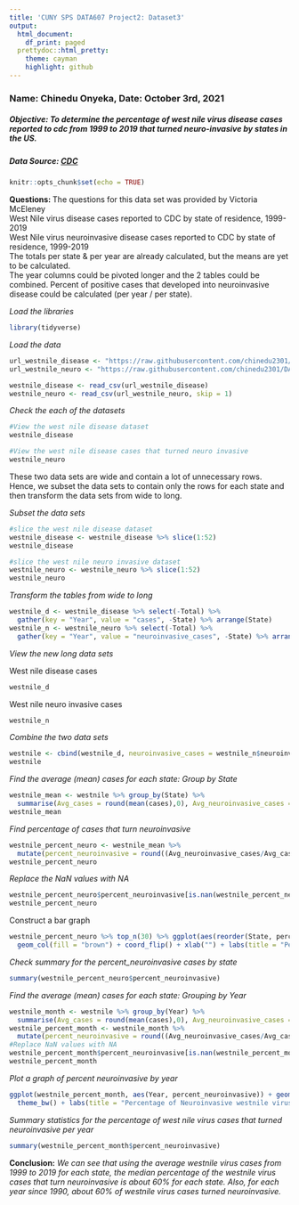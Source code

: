 ---
title: 'CUNY SPS DATA607 Project2: Dataset3'
output:
  html_document:
    df_print: paged
  prettydoc::html_pretty:
    theme: cayman
    highlight: github
---
### **Name: Chinedu Onyeka, Date: October 3rd, 2021**
 
##### **Objective:** To determine the percentage of west nile virus disease cases reported to cdc from 1999 to 2019 that turned neuro-invasive by states in the US.  

##### **Data Source:** [CDC](https://www.cdc.gov/westnile/statsmaps/cumMapsData.html) 

```{r setup, include=FALSE}
knitr::opts_chunk$set(echo = TRUE)
```

**Questions: ** The questions for this data set was provided by Victoria McEleney  
West Nile virus disease cases reported to CDC by state of residence, 1999-2019  
West Nile virus neuroinvasive disease cases reported to CDC by state of residence, 1999-2019  
The totals per state & per year are already calculated, but the means are yet to be calculated.  
The year columns could be pivoted longer and the 2 tables could be combined. Percent of positive cases that developed into neuroinvasive disease could be calculated (per year / per state).  

*Load the libraries*
```{r load-library, message=FALSE}
library(tidyverse)
```

*Load the data*
```{r load-file, message=FALSE}
url_westnile_disease <- "https://raw.githubusercontent.com/chinedu2301/DATA607-Data-Acquisition-and-Management/main/West-Nile-virus-disease-cases-by-state_1999-2019-P.csv"
url_westnile_neuro <- "https://raw.githubusercontent.com/chinedu2301/DATA607-Data-Acquisition-and-Management/main/West-Nile-virus-neuroinvasive-disease-cases-by-state_1999-2019-P.csv"

westnile_disease <- read_csv(url_westnile_disease)
westnile_neuro <- read_csv(url_westnile_neuro, skip = 1)
```

*Check the each of the datasets*
```{r}
#View the west nile disease dataset
westnile_disease
```
```{r}
#View the west nile disease cases that turned neuro invasive
westnile_neuro
```
These two data sets are wide and contain a lot of unnecessary rows. Hence, we subset the data sets to contain only the rows for each state and then transform the data sets from wide to long.  

*Subset the data sets*  

```{r}
#slice the west nile disease dataset
westnile_disease <- westnile_disease %>% slice(1:52)
westnile_disease
```
```{r}
#slice the west nile neuro invasive dataset
westnile_neuro <- westnile_neuro %>% slice(1:52)
westnile_neuro
```
*Transform the tables from wide to long*

```{r}
westnile_d <- westnile_disease %>% select(-Total) %>% 
  gather(key = "Year", value = "cases", -State) %>% arrange(State)
westnile_n <- westnile_neuro %>% select(-Total) %>% 
  gather(key = "Year", value = "neuroinvasive_cases", -State) %>% arrange(State)
```

*View the new long data sets*  

West nile disease cases
```{r}
westnile_d
```
West nile neuro invasive cases
```{r}
westnile_n
```
*Combine the two data sets*
```{r}
westnile <- cbind(westnile_d, neuroinvasive_cases = westnile_n$neuroinvasive_cases)
westnile
```
*Find the average (mean) cases for each state: Group by State*

```{r}
westnile_mean <- westnile %>% group_by(State) %>% 
  summarise(Avg_cases = round(mean(cases),0), Avg_neuroinvasive_cases = round(mean(neuroinvasive_cases),0))
westnile_mean
```

*Find percentage of cases that turn neuroinvasive*  
```{r}
westnile_percent_neuro <- westnile_mean %>% 
  mutate(percent_neuroinvasive = round((Avg_neuroinvasive_cases/Avg_cases)*100, 2))
westnile_percent_neuro
```
*Replace the NaN values with NA*
```{r}
westnile_percent_neuro$percent_neuroinvasive[is.nan(westnile_percent_neuro$percent_neuroinvasive)] <- NA
westnile_percent_neuro
```
Construct a bar graph
```{r}
westnile_percent_neuro %>% top_n(30) %>% ggplot(aes(reorder(State, percent_neuroinvasive), percent_neuroinvasive)) + 
  geom_col(fill = "brown") + coord_flip() + xlab("") + labs(title = "Percentage of West Nile virus cases that turned neuroinvasive")
```

*Check summary for the percent_neuroinvasive cases by state*  
```{r}
summary(westnile_percent_neuro$percent_neuroinvasive)
```
*Find the average (mean) cases for each state: Grouping by Year*
```{r}
westnile_month <- westnile %>% group_by(Year) %>% 
  summarise(Avg_cases = round(mean(cases),0), Avg_neuroinvasive_cases = round(mean(neuroinvasive_cases),0))
westnile_percent_month <- westnile_month %>% 
  mutate(percent_neuroinvasive = round((Avg_neuroinvasive_cases/Avg_cases)*100, 2))
#Replace NaN values with NA
westnile_percent_month$percent_neuroinvasive[is.nan(westnile_percent_month$percent_neuroinvasive)] <- NA
westnile_percent_month
```
*Plot a graph of percent neuroinvasive by year*
```{r}
ggplot(westnile_percent_month, aes(Year, percent_neuroinvasive)) + geom_col(fill = "brown") + 
  theme_bw() + labs(title = "Percentage of Neuroinvasive westnile virus cases by year")
```

*Summary statistics for the percentage of west nile virus cases that turned neuroinvasive per year*
```{r}
summary(westnile_percent_month$percent_neuroinvasive)
```


**Conclusion:** *We can see that using the average westnile virus cases from 1999 to 2019 for each state, the median percentage of the westnile virus cases that turn neuroinvasive is about 60% for each state. Also, for each year since 1990, about 60% of westnile virus cases turned neuroinvasive.*






















